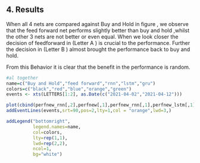 ## 4. Results {#results}

When all 4 nets are compared against Buy and Hold in figure \ref{fig:performance}, we observe that the feed forward net performs slightly better than buy and hold ,whilst the other 3 nets are not better or even equal.
When we look closer the decision of feedforward in (Letter A \ref{fig:performance}) is crucial to the performance. Further the decision in (Letter B \ref{fig:performance}) almost brought the performance back to buy and hold.

From this Behavior it is clear that the benefit in the performance is random. 


```r

#al together
name=c("Buy and Hold","feed forward","rnn","lstm","gru")
colors=c("black","red","blue","orange","green")
events <- xts(LETTERS[1:2], as.Date(c("2021-04-02","2021-04-12")))

plot(cbind(perfnew_rnn[,2],perfnew[,1],perfnew_rnn[,1],perfnew_lstm[,1],perfnew_gru[,1]),main="Performance comparison",col=colors)
addEventLines(events,srt=90,pos=2,lty=1,col = "orange",lwd=3,)

addLegend("bottomright", 
          legend.names=name,
          col=colors,
          lty=rep(1,1),
          lwd=rep(2,2),
          ncol=1,
          bg="white")

```







